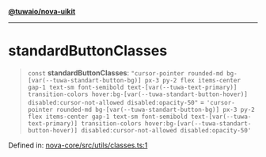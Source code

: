 [**@tuwaio/nova-uikit**](../../../README.md)

***

# standardButtonClasses

> `const` **standardButtonClasses**: `"cursor-pointer rounded-md bg-[var(--tuwa-standart-button-bg)] px-3 py-2 flex items-center gap-1 text-sm font-semibold text-[var(--tuwa-text-primary)] transition-colors hover:bg-[var(--tuwa-standart-button-hover)] disabled:cursor-not-allowed disabled:opacity-50"` = `'cursor-pointer rounded-md bg-[var(--tuwa-standart-button-bg)] px-3 py-2 flex items-center gap-1 text-sm font-semibold text-[var(--tuwa-text-primary)] transition-colors hover:bg-[var(--tuwa-standart-button-hover)] disabled:cursor-not-allowed disabled:opacity-50'`

Defined in: [nova-core/src/utils/classes.ts:1](https://github.com/TuwaIO/nova-uikit/blob/610f49efc99dd4f061efb6227c207ec349c19fb8/packages/nova-core/src/utils/classes.ts#L1)
